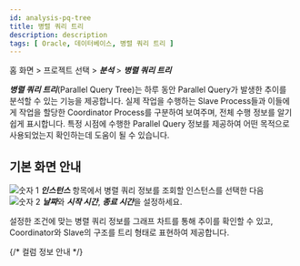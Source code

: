 ```yaml
---
id: analysis-pq-tree
title: 병렬 쿼리 트리
description: description
tags: [ Oracle, 데이터베이스, 병렬 쿼리 트리 ]
---
```


홈 화면 > 프로젝트 선택 > ***분석*** > ***병렬 쿼리 트리***

***병렬 쿼리 트리***(Parallel Query Tree)는 하루 동안 Parallel Query가 발생한 추이를 분석할 수 있는 기능을 제공합니다. 실제 작업을 수행하는 Slave Process들과 이들에게 작업을 할당한 Coordinator Process를 구분하여 보여주며, 전체 수행 정보를 알기 쉽게 표시합니다. 특정 시점에 수행한 Parallel Query 정보를 제공하여 어떤 목적으로 사용되었는지 확인하는데 도움이 될 수 있습니다.

## 기본 화면 안내

<ImgLang img="db-pq-tree.png" desc="병렬 쿼리 트리" />

![숫자 1](/img/number-01.png) ***인스턴스*** 항목에서 병렬 쿼리 정보를 조회할 인스턴스를 선택한 다음 ![숫자 2](/img/number-02.png) ***날짜***와 ***시작 시간***, ***종료 시간***을 설정하세요.

설정한 조건에 맞는 병렬 쿼리 정보를 그래프 차트를 통해 추이를 확인할 수 있고, Coordinator와 Slave의 구조를 트리 형태로 표현하여 제공합니다.


{/* 컬럼 정보 안내 */}

<Oraclecolumn /> 